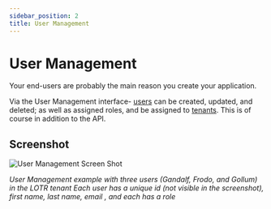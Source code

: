 ```yaml
---
sidebar_position: 2
title: User Management
---
```


# User Management

Your end-users are probably the main reason you create your application.

Via the User Management interface- [users](/concepts/users) can be created, updated, and deleted; as well as assigned roles, and be assigned to [tenants](/concepts/tenants).
This is of course in addition to the API.

## Screenshot

![User Management Screen Shot](/img/screenshots/user-management.png)

_User Management example with three users (Gandalf, Frodo, and Gollum) in the LOTR tenant_
_Each user has a unique id (not visible in the screenshot), first name, last name, email , and each has a role_
